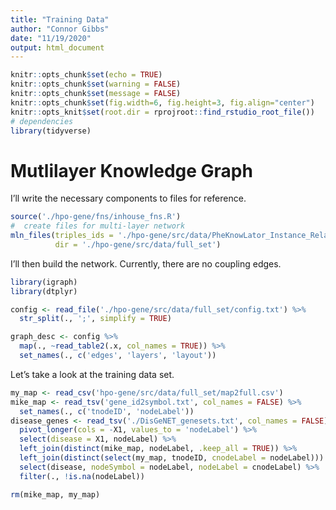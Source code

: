 ```yaml
---
title: "Training Data"
author: "Connor Gibbs"
date: "11/19/2020"
output: html_document
---
```


```r
knitr::opts_chunk$set(echo = TRUE)
knitr::opts_chunk$set(warning = FALSE)
knitr::opts_chunk$set(message = FALSE)
knitr::opts_chunk$set(fig.width=6, fig.height=3, fig.align="center") 
knitr::opts_knit$set(root.dir = rprojroot::find_rstudio_root_file())
# dependencies
library(tidyverse)
```

# Mutlilayer Knowledge Graph

I'll write the necessary components to files for reference.

```r
source('./hpo-gene/fns/inhouse_fns.R')
#  create files for multi-layer network
mln_files(triples_ids = './hpo-gene/src/data/PheKnowLator_Instance_RelationsOnly_NotClosed_NoOWL_Triples_Identifiers.txt',
          dir = './hpo-gene/src/data/full_set')
```

I'll then build the network. Currently, there are no coupling edges.

```r
library(igraph)
library(dtplyr)

config <- read_file('./hpo-gene/src/data/full_set/config.txt') %>%
  str_split(., ';', simplify = TRUE)

graph_desc <- config %>%
  map(., ~read_table2(.x, col_names = TRUE)) %>%
  set_names(., c('edges', 'layers', 'layout'))
```

Let's take a look at the training data set.

```r
my_map <- read_csv('hpo-gene/src/data/full_set/map2full.csv')
mike_map <- read_tsv('gene_id2symbol.txt', col_names = FALSE) %>%
  set_names(., c('tnodeID', 'nodeLabel'))
disease_genes <- read_tsv('./DisGeNET_genesets.txt', col_names = FALSE) %>%
  pivot_longer(cols = -X1, values_to = 'nodeLabel') %>%
  select(disease = X1, nodeLabel) %>%
  left_join(distinct(mike_map, nodeLabel, .keep_all = TRUE)) %>%
  left_join(distinct(select(my_map, tnodeID, cnodeLabel = nodeLabel))) %>%
  select(disease, nodeSymbol = nodeLabel, nodeLabel = cnodeLabel) %>%
  filter(., !is.na(nodeLabel))

rm(mike_map, my_map)
```

